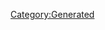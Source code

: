 {{Texts/Music
 |ID=130
 |MusicName=ノーザンクロス【MIRROR ver.】
 |OfficialName=ノーザンクロス
 |VocalName=シェリル・ノーム starring May'n
 |VocalNameLF=シェリル・ノーム starring May'n
 |Description=作品：マクロスF<br/><br/>歌手：シェリル・ノーム starring May'n<br/><br/>作詞：岩里祐穂、Gabriela Robin<br/>作曲：菅野よう子
 |BuyURL=https://recochoku.jp/song/S22001426/
 |StoryDesc=
 |StoryTitle=
 |BannerId=3
 |AnmStoreURL=https://anime.dmkt-sp.jp/animestore/ci_pc?workId=20494
}}
[[Category:Generated]]
